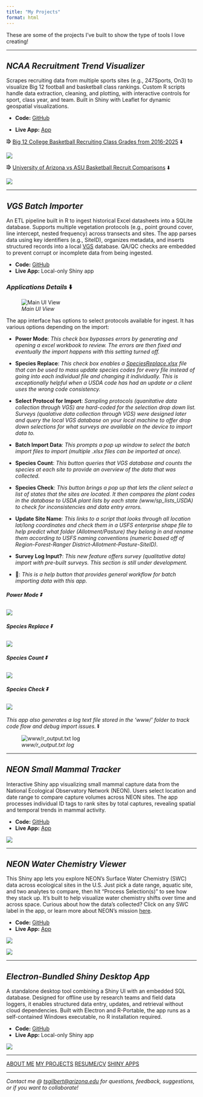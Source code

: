 ```yaml
---
title: "My Projects"
format: html
---
```


::: project-intro
These are some of the projects I've built to show the type of tools I love creating!
:::

::: project-content

------------------------------------------------------------------------

## *NCAA Recruitment Trend Visualizer*

Scrapes recruiting data from multiple sports sites (e.g., 247Sports, On3) to visualize Big 12 football and basketball class rankings. Custom R scripts handle data extraction, cleaning, and plotting, with interactive controls for sport, class year, and team. Built in Shiny with Leaflet for dynamic geospatial visualizations.

-   **Code:** [GitHub](https://github.com/tgilbert14/UA-recruits-)

-   **Live App:** [App](https://t-lama.shinyapps.io/RatTrapHistory/ "https://t-lama.shinyapps.io/College-Pipeline-Tracker/")

⭆ [Big 12 College Basketball Recruiting Class Grades from 2016-2025](https://github.com/tgilbert14/UA-recruits-/blob/main/plots/basketball/comparisons/basketball_avgClassRatings_ALL_2025-07-09.png) ⬇️

![](assets/basketball_avgClassRatings_ALL.png)

⭆ [University of Arizona vs ASU Basketball Recruit Comparisons](https://github.com/tgilbert14/UA-recruits-/blob/main/plots/basketball/comparisons/basketball_avgClassRatings_Filtered_2025-07-09.png) ⬇️

![](assets/basketball_avgClassRatings_Filtered_2025-07-09.png)

------------------------------------------------------------------------

## ***VGS Batch Importer***

An ETL pipeline built in R to ingest historical Excel datasheets into a SQLite database. Supports multiple vegetation protocols (e.g., point ground cover, line intercept, nested frequency) across transects and sites. The app parses data using key identifiers (e.g., SiteID), organizes metadata, and inserts structured records into a local [VGS](https://vgs.arizona.edu/) database. QA/QC checks are embedded to prevent corrupt or incomplete data from being ingested.

-   **Code:** [GitHub](https://github.com/tgilbert14/vgs-batch-importer)
-   **Live App:** Local-only Shiny app

### ***Applications Details*** ⬇️

![*Main UI View*](assets/mainUI.jpg)

The app interface has options to select protocols available for ingest. It has various options depending on the import:

-   **Power Mode**: *This check box bypasses errors by generating and opening a excel workbook to review. The errors are then fixed and eventually the import happens with this setting turned off.*

-   **Species Replace**: *This check box enables a [SpeciesReplace.xlsx](assets/SpeciesReplace.xlsx) file that can be used to mass update species codes for every file instead of going into each individual file and changing it individually. This is exceptionally helpful when a USDA code has had an update or a client uses the wrong code consistency.*

-   **Select Protocol for Import**: *Sampling protocols (quanitative data collection through VGS) are hard-coded for the selection drop down list. Surveys (qualative data collection through VGS) were designed later and query the local VGS database on your local machine to offer drop down selections for what surveys are available on the device to import data to.*

-   **Batch Import Data**: *This prompts a pop up window to select the batch import files to import (multiple .xlsx files can be imported at once).*

-   **Species Count**: *This button queries that VGS database and counts the species at each site to provide an overview of the data that was collected.*

-   **Species Check**: *This button brings a pop up that lets the client select a list of states that the sites are located. It then compares the plant codes in the database to USDA plant lists by each state (www/sp_lists_USDA) to check for inconsistencies and data entry errors.*

-   **Update Site Name**: *This links to a script that looks through all location lat/long coordinates and check them in a USFS enterprise shape file to help predict what folder (Allotment/Pasture) they belong in and rename them according to USFS naming conventions (numeric based off of Region-Forest-Ranger District-Allotment-Pasture-SiteID).*

-   **Survey Log Input?**: *This new feature offers survey (qualitative data) import with pre-built surveys. This section is still under development.*

-   **🦐**: *This is a help button that provides general workflow for batch importing data with this app.*

##### *Power Mode* ⏬

## ![](assets/powerMode.jpg)

##### *Species Replace* ⏬

## ![](assets/speciesReplace.jpg)

##### *Species Count* ⏬

## ![](assets/speciesCount.jpg)

##### *Species Check* ⏬

## ![](assets/speciesCheck.jpg)

*This app also generates a log text file stored in the 'www/' folder to track code flow and debug import issues.* ⏬

![*www/r_output.txt log*](assets/logExample.jpg)

------------------------------------------------------------------------

## *NEON Small Mammal Tracker*

Interactive Shiny app visualizing small mammal capture data from the National Ecological Observatory Network (NEON). Users select location and date range to compare capture volumes across NEON sites. The app processes individual ID tags to rank sites by total captures, revealing spatial and temporal trends in mammal activity.

-   **Code:** [GitHub](https://github.com/tgilbert14/neon-small-mammal-tracker)
-   **Live App:** [App](https://t-lama.shinyapps.io/RatTrapHistory/)

![](assets/MammalsCapturesPerPlot.jpg)

------------------------------------------------------------------------

## *NEON Water Chemistry Viewer*

This Shiny app lets you explore NEON's Surface Water Chemistry (SWC) data across ecological sites in the U.S. Just pick a date range, aquatic site, and two analytes to compare, then hit "Process Selection(s)" to see how they stack up. It's built to help visualize water chemistry shifts over time and across space. Curious about how the data's collected? Click on any SWC label in the app, or learn more about NEON's mission [here](https://data.neonscience.org/).

-   **Code:** [GitHub](https://github.com/tgilbert14/NEON-WaterChemistry-Analyte-Viewer-App)
-   **Live App:** [App](https://t-lama.shinyapps.io/AnalyteViewer/)

![](assets/ComparisonReport.jpg)

![](assets/CorrelationReport.jpg)

------------------------------------------------------------------------

## *Electron-Bundled Shiny Desktop App*

A standalone desktop tool combining a Shiny UI with an embedded SQL database. Designed for offline use by research teams and field data loggers, it enables structured data entry, updates, and retrieval without cloud dependencies. Built with Electron and R-Portable, the app runs as a self-contained Windows executable, no R installation required.

-   **Code:** [GitHub](https://github.com/tgilbert14/R-Local-Storage-SQL-exe)
-   **Live App:** Local-only Shiny app

![](assets/electron.jpg)

------------------------------------------------------------------------

::: card-container
<a> </a> <a href="about.qmd" class="card card-about">ABOUT ME</a> <a href="projects.qmd" class="card card-projects">MY PROJECTS</a> <a href="resume.qmd" class="card card-resume">RESUME/CV</a> <a href="dashboards.qmd" class="card card-visualizations">SHINY APPS</a>
:::

------------------------------------------------------------------------

*Contact me \@ [tsgilbert\@arizona.edu](mailto:tsgilbert@arizona.edu) for questions, feedback, suggestions, or if you want to collaborate!*
:::
